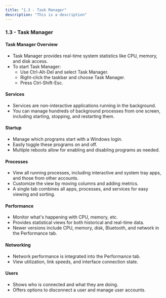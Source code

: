 ```yaml
---
title: "1.3 - Task Manager"
description: "This is a description"
---
```


### 1.3 - Task Manager

#### Task Manager Overview

- Task Manager provides real-time system statistics like CPU, memory, and disk access.
- To start Task Manager:
  - Use Ctrl-Alt-Del and select Task Manager.
  - Right-click the taskbar and choose Task Manager.
  - Press Ctrl-Shift-Esc.

#### Services

- Services are non-interactive applications running in the background.
- You can manage hundreds of background processes from one screen, including starting, stopping, and restarting them.

#### Startup

- Manage which programs start with a Windows login.
- Easily toggle these programs on and off.
- Multiple reboots allow for enabling and disabling programs as needed.

#### Processes

- View all running processes, including interactive and system tray apps, and those from other accounts.
- Customize the view by moving columns and adding metrics.
- A single tab combines all apps, processes, and services for easy viewing and sorting.

#### Performance

- Monitor what's happening with CPU, memory, etc.
- Provides statistical views for both historical and real-time data.
- Newer versions include CPU, memory, disk, Bluetooth, and network in the Performance tab.

#### Networking

- Network performance is integrated into the Performance tab.
- View utilization, link speeds, and interface connection state.

#### Users

- Shows who is connected and what they are doing.
- Offers options to disconnect a user and manage user accounts.
